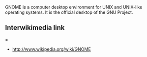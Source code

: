 GNOME is a computer desktop environment for UNIX and UNIX-like operating systems. It is the official desktop of the GNU Project.
== Interwikimedia link===
* http://www.wikipedia.org/wiki/GNOME

{{Stub}}